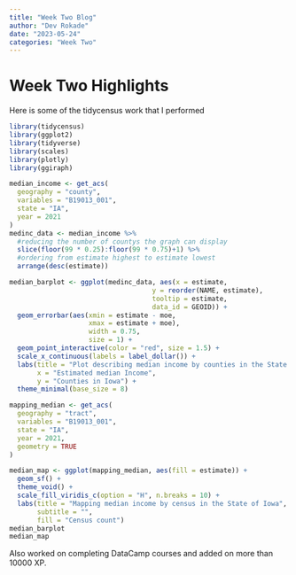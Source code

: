```yaml
---
title: "Week Two Blog"
author: "Dev Rokade"
date: "2023-05-24"
categories: "Week Two"
---
```


# Week Two Highlights
Here is some of the tidycensus work that I performed
```r
library(tidycensus)
library(ggplot2)
library(tidyverse)
library(scales)
library(plotly)
library(ggiraph) 
```

```r
median_income <- get_acs(
  geography = "county",
  variables = "B19013_001",
  state = "IA", 
  year = 2021
)
medinc_data <- median_income %>%
  #reducing the number of countys the graph can display
  slice(floor(99 * 0.25):floor(99 * 0.75)+1) %>%
  #ordering from estimate highest to estimate lowest
  arrange(desc(estimate))

```
```r
median_barplot <- ggplot(medinc_data, aes(x = estimate, 
                                    y = reorder(NAME, estimate),
                                    tooltip = estimate,
                                    data_id = GEOID)) +
  geom_errorbar(aes(xmin = estimate - moe, 
                    xmax = estimate + moe),
                    width = 0.75, 
                    size = 1) + 
  geom_point_interactive(color = "red", size = 1.5) +
  scale_x_continuous(labels = label_dollar()) + 
  labs(title = "Plot describing median income by counties in the State of Iowa",
       x = "Estimated median Income",
       y = "Counties in Iowa") + 
  theme_minimal(base_size = 8)

```
```r
mapping_median <- get_acs(
  geography = "tract",
  variables = "B19013_001",
  state = "IA",
  year = 2021,
  geometry = TRUE
)
```

```r

median_map <- ggplot(mapping_median, aes(fill = estimate)) + 
  geom_sf() + 
  theme_void() + 
  scale_fill_viridis_c(option = "H", n.breaks = 10) + 
  labs(title = "Mapping median income by census in the State of Iowa",
       subtitle = "",
       fill = "Census count")
median_barplot
median_map
```
Also worked on completing DataCamp courses and added on more than 10000 XP.
